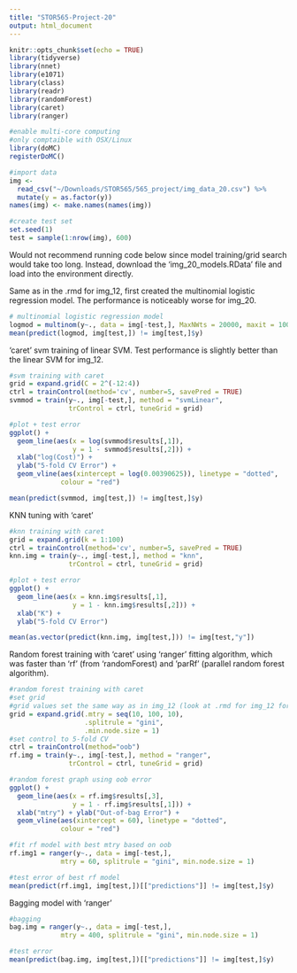 ```yaml
---
title: "STOR565-Project-20"
output: html_document
---
```


```r
knitr::opts_chunk$set(echo = TRUE)
library(tidyverse)
library(nnet)
library(e1071)
library(class)
library(readr)
library(randomForest)
library(caret)
library(ranger)

#enable multi-core computing
#only comptaible with OSX/Linux
library(doMC)
registerDoMC()

#import data
img <- 
  read_csv("~/Downloads/STOR565/565_project/img_data_20.csv") %>%
  mutate(y = as.factor(y))
names(img) <- make.names(names(img))

#create test set
set.seed(1)
test = sample(1:nrow(img), 600)
```

Would not recommend running code below since model training/grid search would take too long. Instead, download the 'img_20_models.RData' file and load into the environment directly.


Same as in the .rmd for img_12, first created the multinomial logistic regression model. The performance is noticeably worse for img_20.
```r
# multinomial logistic regression model
logmod = multinom(y~., data = img[-test,], MaxNWts = 20000, maxit = 1000)
mean(predict(logmod, img[test,]) != img[test,]$y)
```


'caret' svm training of linear SVM. Test performance is slightly better than the linear SVM for img_12.
```r
#svm training with caret
grid = expand.grid(C = 2^(-12:4))
ctrl = trainControl(method='cv', number=5, savePred = TRUE)
svmmod = train(y~., img[-test,], method = "svmLinear", 
               trControl = ctrl, tuneGrid = grid)
```

```r
#plot + test error
ggplot() + 
  geom_line(aes(x = log(svmmod$results[,1]), 
                y = 1 - svmmod$results[,2])) + 
  xlab("log(Cost)") + 
  ylab("5-fold CV Error") + 
  geom_vline(aes(xintercept = log(0.00390625)), linetype = "dotted",
             colour = "red")

mean(predict(svmmod, img[test,]) != img[test,]$y)
```


KNN tuning with 'caret'
```r
#knn training with caret
grid = expand.grid(k = 1:100)
ctrl = trainControl(method='cv', number=5, savePred = TRUE)
knn.img = train(y~., img[-test,], method = "knn", 
               trControl = ctrl, tuneGrid = grid)
```

```r
#plot + test error
ggplot() +
  geom_line(aes(x = knn.img$results[,1], 
                y = 1 - knn.img$results[,2])) + 
  xlab("K") + 
  ylab("5-fold CV Error")

mean(as.vector(predict(knn.img, img[test,])) != img[test,"y"])
```


Random forest training with 'caret' using 'ranger' fitting algorithm, which was faster than 'rf' (from 'randomForest) and 'parRf' (parallel random forest algorithm).
```r
#random forest training with caret
#set grid
#grid values set the same way as in img_12 (look at .rmd for img_12 for specifics).
grid = expand.grid(.mtry = seq(10, 100, 10),
                   .splitrule = "gini", 
                   .min.node.size = 1)
#set control to 5-fold CV
ctrl = trainControl(method="oob")
rf.img = train(y~., img[-test,], method = "ranger", 
               trControl = ctrl, tuneGrid = grid)
```

```r
#random forest graph using oob error
ggplot() + 
  geom_line(aes(x = rf.img$results[,3], 
                y = 1 - rf.img$results[,1])) + 
  xlab("mtry") + ylab("Out-of-bag Error") + 
  geom_vline(aes(xintercept = 60), linetype = "dotted", 
             colour = "red")
```

```r
#fit rf model with best mtry based on oob
rf.img1 = ranger(y~., data = img[-test,], 
             mtry = 60, splitrule = "gini", min.node.size = 1)
```

```r
#test error of best rf model
mean(predict(rf.img1, img[test,])[["predictions"]] != img[test,]$y)
```

Bagging model with 'ranger'
```r
#bagging
bag.img = ranger(y~., data = img[-test,], 
             mtry = 400, splitrule = "gini", min.node.size = 1)
```

```r
#test error
mean(predict(bag.img, img[test,])[["predictions"]] != img[test,]$y)
```

